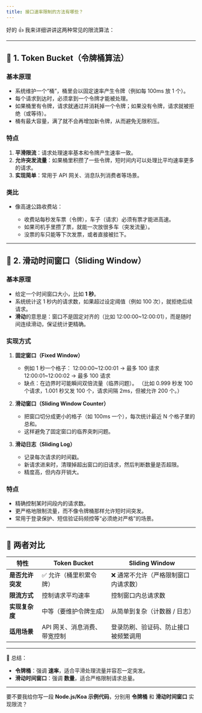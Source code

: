 ```yaml
---
title: 接口速率限制的方法有哪些？
---
```


好的 👍 我来详细讲讲这两种常见的限流算法：

---

## 🔹 1. Token Bucket（令牌桶算法）

### **基本原理**

* 系统维护一个“桶”，桶里会以固定速率产生令牌（例如每 100ms 放 1 个）。
* 每个请求到达时，必须拿到一个令牌才能被处理。
* 如果桶里有令牌，请求就通过并消耗掉一个令牌；如果没有令牌，请求就被拒绝（或等待）。
* 桶有最大容量，满了就不会再增加新令牌，从而避免无限积压。

### **特点**

1. **平滑限流**：请求处理速率基本和令牌产生速率一致。
2. **允许突发流量**：如果桶里积攒了一些令牌，短时间内可以处理比平均速率更多的请求。
3. **实现简单**：常用于 API 网关、消息队列消费者等场景。

### **类比**

* 像高速公路收费站：

  * 收费站每秒发车票（令牌），车子（请求）必须有票才能进高速。
  * 如果司机手里攒了票，就能一次放很多车（突发流量）。
  * 没票的车只能等下次发票，或者直接被拦下。

---

## 🔹 2. 滑动时间窗口（Sliding Window）

### **基本原理**

* 给定一个时间窗口大小，比如 **1 秒**。
* 系统统计这 1 秒内的请求数，如果超过设定阈值（例如 100 次），就拒绝后续请求。
* **滑动**的意思是：窗口不是固定对齐的（比如 12:00:00\~12:00:01），而是随时间连续滑动，保证统计更精确。

### **实现方式**

1. **固定窗口（Fixed Window）**

   * 例如 1 秒一个格子：
     12:00:00\~12:00:01 → 最多 100 请求
     12:00:01\~12:00:02 → 最多 100 请求
   * 缺点：在边界时可能瞬间双倍流量（临界问题）。
     （比如 0.999 秒发 100 个请求，1.001 秒又发 100 个，请求间隔 2ms，但被允许 200 个。）

2. **滑动窗口（Sliding Window Counter）**

   * 把窗口切分成更小的格子（如 100ms 一个），每次统计最近 N 个格子里的总和。
   * 这样避免了固定窗口的临界突刺问题。

3. **滑动日志（Sliding Log）**

   * 记录每次请求的时间戳。
   * 新请求进来时，清理掉超出窗口的旧请求，然后判断数量是否超限。
   * 精度高，但内存开销大。

### **特点**

* 精确控制某时间段内的请求数。
* 更严格地限制流量，而不像令牌桶那样允许短时间突发。
* 常用于登录保护、短信验证码频控等“必须绝对严格”的场景。

---

## 🔹 两者对比

| 特性         | Token Bucket     | Sliding Window      |
| ---------- | ---------------- | ------------------- |
| **是否允许突发** | ✅ 允许（桶里积累令牌）     | ❌ 通常不允许（严格限制窗口内请求数） |
| **限流方式**   | 控制请求平均速率         | 控制窗口内总请求数           |
| **实现复杂度**  | 中等（要维护令牌生成）      | 从简单到复杂（计数器 / 日志）    |
| **适用场景**   | API 网关、消息消费、带宽控制 | 登录防刷、验证码、防止接口被频繁调用  |

---

🔑 总结：

* **令牌桶**：强调 **速率**，适合平滑处理流量并容忍一定突发。
* **滑动时间窗口**：强调 **数量**，适合严格限制请求总量。

---

要不要我给你写一段 **Node.js/Koa 示例代码**，分别用 **令牌桶** 和 **滑动时间窗口** 实现限流？
